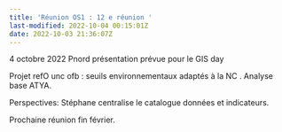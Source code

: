 ```yaml
---
title: 'Réunion OS1 : 12 e réunion '
last-modified: 2022-10-04 00:15:01Z
date: 2022-10-03 21:36:07Z
---
```


4 octobre 2022
Pnord présentation prévue pour le GIS day

Projet refO unc ofb : seuils environnementaux adaptés à la NC . Analyse base ATYA.

Perspectives:
Stéphane centralise le catalogue données et indicateurs. 

Prochaine réunion fin février. 